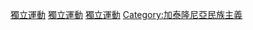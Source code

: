 {{Portal|加泰隆尼亞}}
[[Category:加泰隆尼亞政治|獨立運動]]
[[Category:西班牙分離主義|獨立運動]]
[[Category:歐洲主權運動|獨立運動]]
[[Category:加泰隆尼亞民族主義|Category:加泰隆尼亞民族主義]]